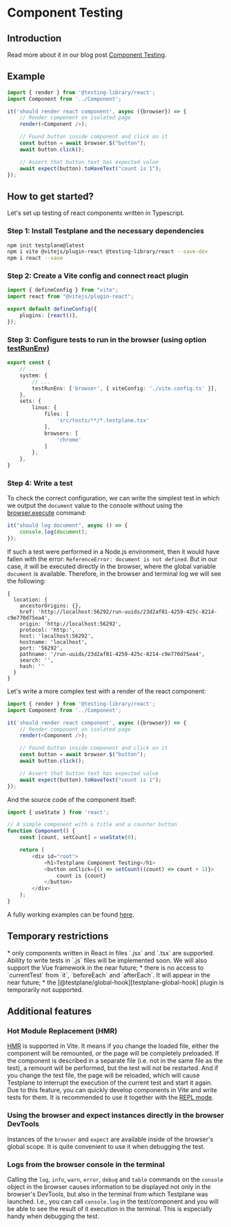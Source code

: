 
# Component Testing

## Introduction

Read more about it in our blog post <a href="/en/blog/component-testing-intro">Component Testing</a>.

## Example

```typescript
import { render } from '@testing-library/react';
import Component from '../Component';

it('should render react component', async ({browser}) => {
    // Render component on isolated page
    render(<Component />);

    // Found button inside component and click on it
    const button = await browser.$("button");
    await button.click();

    // Assert that button text has expected value
    await expect(button).toHaveText("count is 1");
});
```

## How to get started?

Let's set up testing of react components written in Typescript.

### Step 1: Install Testplane and the necessary dependencies

```bash
npm init testplane@latest
npm i vite @vitejs/plugin-react @testing-library/react --save-dev
npm i react --save
```

### Step 2: Create a Vite config and connect react plugin

```typescript title="vite.config.ts"
import { defineConfig } from "vite";
import react from "@vitejs/plugin-react";

export default defineConfig({
    plugins: [react()],
});
```

### Step 3: Configure tests to run in the browser (using option [testRunEnv][test-run-env-option])

```typescript title=".testplane.conf.ts"
export const {
    // ...
    system: {
        // ...
        testRunEnv: ['browser', { viteConfig: './vite.config.ts' }],
    },
    sets: {
        linux: {
            files: [
                'src/tests/**/*.testplane.tsx'
            ],
            browsers: [
                'chrome'
            ]
        },
    },
}
```

### Step 4: Write a test

To check the correct configuration, we can write the simplest test in which we output the `document` value to the console without using the [browser.execute][browser-execute] command:

```typescript title="src/tests/test.testplane.tsx"
it("should log document", async () => {
    console.log(document);
});
```

If such a test were performed in a Node.js environment, then it would have fallen with the error: `ReferenceError: document is not defined`. But in our case, it will be executed directly in the browser, where the global variable `document` is available. Therefore, in the browser and terminal log we will see the following:

```
{
  location: {
    ancestorOrigins: {},
    href: 'http://localhost:56292/run-uuids/23d2af81-4259-425c-8214-c9e770d75ea4',
    origin: 'http://localhost:56292',
    protocol: 'http:',
    host: 'localhost:56292',
    hostname: 'localhost',
    port: '56292',
    pathname: '/run-uuids/23d2af81-4259-425c-8214-c9e770d75ea4',
    search: '',
    hash: ''
  }
}
```

Let's write a more complex test with a render of the react component:

```typescript title="src/tests/test.testplane.tsx"
import { render } from '@testing-library/react';
import Component from '../Component';

it('should render react component', async ({browser}) => {
    // Render component on isolated page
    render(<Component />);

    // Found button inside component and click on it
    const button = await browser.$("button");
    await button.click();

    // Assert that button text has expected value
    await expect(button).toHaveText("count is 1");
});
```

And the source code of the component itself:

```typescript title="src/Component.tsx"
import { useState } from 'react';

// A simple component with a title and a counter button
function Component() {
    const [count, setCount] = useState(0);

    return (
        <div id="root">
            <h1>Testplane Component Testing</h1>
            <button onClick={() => setCount((count) => count + 1)}>
                count is {count}
            </button>
        </div>
    );
}
```

A fully working examples can be found [here][testplane-examples-component-testing].

## Temporary restrictions

<Admonition type="warning">
    * only components written in React in files `.jsx` and `.tsx` are supported. Ability to write
    tests in `.js` files will be implemented soon. We will also support the Vue framework in the
    near future; * there is no access to `currentTest` from `it`, `beforeEach` and `afterEach`. It
    will appear in the near future; * the [@testplane/global-hook][testplane-global-hook] plugin is
    temporarily not supported.
</Admonition>

## Additional features

### Hot Module Replacement (HMR)

[HMR][vite-hmr] is supported in Vite. It means if you change the loaded file, either the component will be remounted, or the page will be completely preloaded. If the component is described in a separate file (i.e. not in the same file as the test), a remount will be performed, but the test will not be restarted. And if you change the test file, the page will be reloaded, which will cause Testplane to interrupt the execution of the current test and start it again. Due to this feature, you can quickly develop components in Vite and write tests for them. It is recommended to use it together with the [REPL mode][repl-mode].

### Using the browser and expect instances directly in the browser DevTools

Instances of the `browser` and `expect` are available inside of the browser's global scope. It is quite convenient to use it when debugging the test.

### Logs from the browser console in the terminal

Calling the `log`, `info`, `warn`, `error`, `debug` and `table` commands on the `console` object in the browser causes information to be displayed not only in the browser's DevTools, but also in the terminal from which Testplane was launched. I.e., you can call `console.log` in the test/component and you will be able to see the result of it execution in the terminal. This is especially handy when debugging the test.

[test-run-env-option]: ../config/system.mdx#testrunenv
[browser-execute]: ../commands/browser/execute.mdx
[testplane-examples-component-testing]: https://github.com/gemini-testing/testplane/tree/master/examples/component-testing
[testplane-global-hook]: https://github.com/gemini-testing/testplane-global-hook
[vite-hmr]: https://vitejs.dev/guide/api-hmr.html
[repl-mode]: ../command-line/index.mdx#repl
